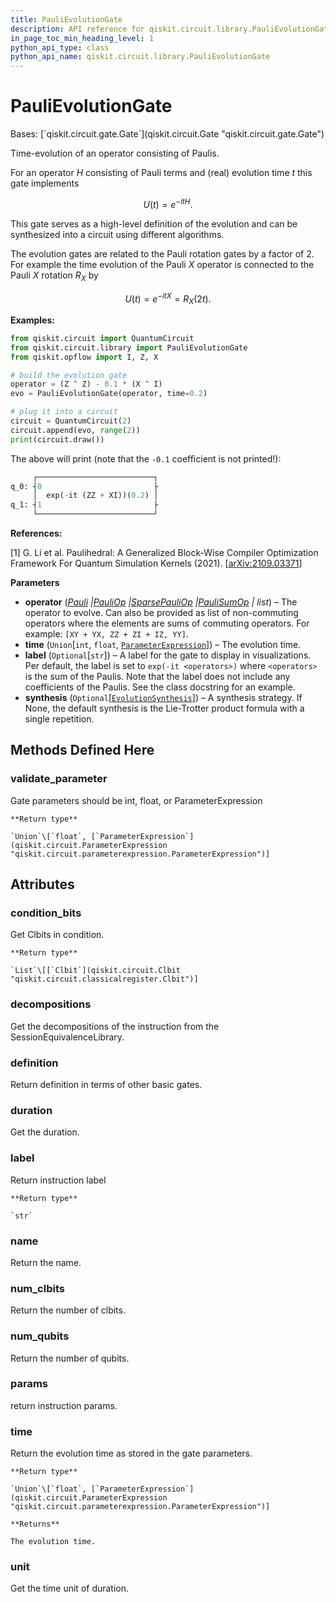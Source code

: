 ```yaml
---
title: PauliEvolutionGate
description: API reference for qiskit.circuit.library.PauliEvolutionGate
in_page_toc_min_heading_level: 1
python_api_type: class
python_api_name: qiskit.circuit.library.PauliEvolutionGate
---
```


# PauliEvolutionGate

<Class id="qiskit.circuit.library.PauliEvolutionGate" isDedicatedPage={true} github="https://github.com/qiskit/qiskit/tree/stable/0.22/qiskit/circuit/library/pauli_evolution.py" signature="PauliEvolutionGate(operator, time=1.0, label=None, synthesis=None)" modifiers="class">
  Bases: [`qiskit.circuit.gate.Gate`](qiskit.circuit.Gate "qiskit.circuit.gate.Gate")

  Time-evolution of an operator consisting of Paulis.

  For an operator $H$ consisting of Pauli terms and (real) evolution time $t$ this gate implements

$$
U(t) = e^{-itH}.
$$

  This gate serves as a high-level definition of the evolution and can be synthesized into a circuit using different algorithms.

  The evolution gates are related to the Pauli rotation gates by a factor of 2. For example the time evolution of the Pauli $X$ operator is connected to the Pauli $X$ rotation $R_X$ by

$$
U(t) = e^{-itX} = R_X(2t).
$$

  **Examples:**

  ```python
  from qiskit.circuit import QuantumCircuit
  from qiskit.circuit.library import PauliEvolutionGate
  from qiskit.opflow import I, Z, X

  # build the evolution gate
  operator = (Z ^ Z) - 0.1 * (X ^ I)
  evo = PauliEvolutionGate(operator, time=0.2)

  # plug it into a circuit
  circuit = QuantumCircuit(2)
  circuit.append(evo, range(2))
  print(circuit.draw())
  ```

  The above will print (note that the `-0.1` coefficient is not printed!):

  ```python
       ┌──────────────────────────┐
  q_0: ┤0                         ├
       │  exp(-it (ZZ + XI))(0.2) │
  q_1: ┤1                         ├
       └──────────────────────────┘
  ```

  **References:**

  \[1] G. Li et al. Paulihedral: A Generalized Block-Wise Compiler Optimization Framework For Quantum Simulation Kernels (2021). \[[arXiv:2109.03371](https://arxiv.org/abs/2109.03371)]

  **Parameters**

  *   **operator** ([*Pauli*](qiskit.quantum_info.Pauli "qiskit.quantum_info.Pauli")  *|*[*PauliOp*](qiskit.opflow.primitive_ops.PauliOp "qiskit.opflow.primitive_ops.PauliOp")  *|*[*SparsePauliOp*](qiskit.quantum_info.SparsePauliOp "qiskit.quantum_info.SparsePauliOp")  *|*[*PauliSumOp*](qiskit.opflow.primitive_ops.PauliSumOp "qiskit.opflow.primitive_ops.PauliSumOp") *| list*) – The operator to evolve. Can also be provided as list of non-commuting operators where the elements are sums of commuting operators. For example: `[XY + YX, ZZ + ZI + IZ, YY]`.
  *   **time** (`Union`\[`int`, `float`, [`ParameterExpression`](qiskit.circuit.ParameterExpression "qiskit.circuit.parameterexpression.ParameterExpression")]) – The evolution time.
  *   **label** (`Optional`\[`str`]) – A label for the gate to display in visualizations. Per default, the label is set to `exp(-it <operators>)` where `<operators>` is the sum of the Paulis. Note that the label does not include any coefficients of the Paulis. See the class docstring for an example.
  *   **synthesis** (`Optional`\[[`EvolutionSynthesis`](qiskit.synthesis.EvolutionSynthesis "qiskit.synthesis.evolution.evolution_synthesis.EvolutionSynthesis")]) – A synthesis strategy. If None, the default synthesis is the Lie-Trotter product formula with a single repetition.

  ## Methods Defined Here

  <span id="qiskit-circuit-library-paulievolutiongate-validate-parameter" />

  ### validate\_parameter

  <Function id="qiskit.circuit.library.PauliEvolutionGate.validate_parameter" signature="PauliEvolutionGate.validate_parameter(parameter)">
    Gate parameters should be int, float, or ParameterExpression

    **Return type**

    `Union`\[`float`, [`ParameterExpression`](qiskit.circuit.ParameterExpression "qiskit.circuit.parameterexpression.ParameterExpression")]
  </Function>

  ## Attributes

  ### condition\_bits

  <Attribute id="qiskit.circuit.library.PauliEvolutionGate.condition_bits">
    Get Clbits in condition.

    **Return type**

    `List`\[[`Clbit`](qiskit.circuit.Clbit "qiskit.circuit.classicalregister.Clbit")]
  </Attribute>

  ### decompositions

  <Attribute id="qiskit.circuit.library.PauliEvolutionGate.decompositions">
    Get the decompositions of the instruction from the SessionEquivalenceLibrary.
  </Attribute>

  ### definition

  <Attribute id="qiskit.circuit.library.PauliEvolutionGate.definition">
    Return definition in terms of other basic gates.
  </Attribute>

  ### duration

  <Attribute id="qiskit.circuit.library.PauliEvolutionGate.duration">
    Get the duration.
  </Attribute>

  ### label

  <Attribute id="qiskit.circuit.library.PauliEvolutionGate.label">
    Return instruction label

    **Return type**

    `str`
  </Attribute>

  ### name

  <Attribute id="qiskit.circuit.library.PauliEvolutionGate.name">
    Return the name.
  </Attribute>

  ### num\_clbits

  <Attribute id="qiskit.circuit.library.PauliEvolutionGate.num_clbits">
    Return the number of clbits.
  </Attribute>

  ### num\_qubits

  <Attribute id="qiskit.circuit.library.PauliEvolutionGate.num_qubits">
    Return the number of qubits.
  </Attribute>

  ### params

  <Attribute id="qiskit.circuit.library.PauliEvolutionGate.params">
    return instruction params.
  </Attribute>

  ### time

  <Attribute id="qiskit.circuit.library.PauliEvolutionGate.time">
    Return the evolution time as stored in the gate parameters.

    **Return type**

    `Union`\[`float`, [`ParameterExpression`](qiskit.circuit.ParameterExpression "qiskit.circuit.parameterexpression.ParameterExpression")]

    **Returns**

    The evolution time.
  </Attribute>

  ### unit

  <Attribute id="qiskit.circuit.library.PauliEvolutionGate.unit">
    Get the time unit of duration.
  </Attribute>
</Class>

